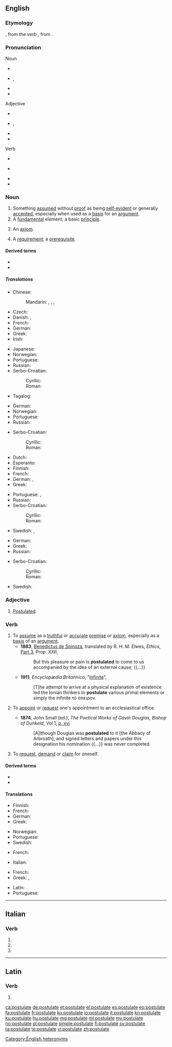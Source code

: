 ==English==
{{was wotd|2008|September|18}}
{{wikipedia}}

===Etymology===
{{etyl|ML.|en}} {{attention|la}} {{m|la|postulātus|postulāt-|asked}}, from the verb {{m|la|postulāre||to ask}}, from {{etyl|la|en}} {{m|la|postulō||request}}.

===Pronunciation===
; Noun
* {{a|UK}} {{enPR|pŏsʹtyo͝o-lət}} {{IPA|/ˈpɒstjʊlət/|lang=en}}
* {{a|US}} {{enPR|pŏsʹchə-lət|pŏsʹchə-lāt'}}, {{IPA|/ˈpɑstʃələt/|/ˈpɑstʃəˌleɪt/|lang=en}}
* {{audio|en-us-postulate-noun.ogg|Audio (US)|lang=en}}
* {{hyphenation|pos|tu|late|lang=en}}
; Adjective
* {{a|UK}} {{enPR|pŏsʹtyo͝o-lət}} {{IPA|/ˈpɒstjʊlət/|lang=en}}
* {{a|US}} {{enPR|pŏsʹchə-lət}}, {{IPA|/ˈpɑstʃələt/|lang=en}}
* {{audio|en-us-postulate-noun.ogg|Audio (US)|lang=en}}
* {{hyphenation|pos|tu|late|lang=en}}
; Verb
* {{a|UK}} {{enPR|pŏsʹtyo͝o-lāt}} {{IPA|/ˈpɒstjʊleɪt/|lang=en}}
* {{a|US}} {{enPR|pŏsʹchə-lāt'}} {{IPA|/ˈpɑstʃəˌleɪt/|lang=en}}
* {{audio|en-us-postulate-verb.ogg|Audio (US)|lang=en}}
* {{hyphenation|pos|tu|late|lang=en}}

===Noun===
{{en-noun}}

# Something [[assume]]d without [[proof]] as being [[self-evident]] or generally [[accept]]ed, especially when used as a [[basis]] for an [[argument]].
# A [[fundamental]] element; a basic [[principle]].
# {{label|en|logic}} An [[axiom]].
# A [[requirement]]; a [[prerequisite]].

====Derived terms====
* {{l|en|parallel postulate}}
* {{l|en|universal postulate}}

=====Translations=====
{{trans-top|something assumed without proof as being self-evident or generally accepted}}
* Chinese:
*: Mandarin: {{t+|cmn|公設|sc=Hani}}, {{t+|cmn|公设|tr=gōngshè|sc=Hani}}, {{t+|cmn|公準|sc=Hani}}, {{t+|cmn|公准|tr=gōngzhǔn|sc=Hani}}
* Czech: {{t|cs|postulát|m}}
* Danish: {{t|da|postulat}}, {{t|da|påstand}}
* French: {{t+|fr|postulat|m}}
* German: {{t+|de|Postulat|n}}
* Greek: {{t+|el|αξίωμα|n}}
* Irish: {{t|ga|foshuíomh|m}}
{{trans-mid}}
* Japanese: {{t|ja|公準|tr=こうじゅん, kōjun|sc=Jpan}}
* Norwegian: {{t|no|postulat|n}}
* Portuguese: {{t+|pt|postulado|m}}
* Russian: {{t+|ru|постула́т|m}}
* Serbo-Croatian:
*: Cyrillic: {{t|sh|постулат|m|sc=Cyrl}}
*: Roman: {{t+|sh|postulat|m}}
* Tagalog: {{t|tl|batayang palagay}}
{{trans-bottom}}

{{trans-top|fundamental element; basic principle}}
* German: {{t+|de|Postulat|n}}
* Norwegian: {{t|no|postulat|n}}
* Portuguese: {{t+|pt|postulado|m}}
* Russian: {{t+|ru|постула́т|m}}
{{trans-mid}}
* Serbo-Croatian:
*: Cyrillic: {{t|sh|постулат|m|sc=Cyrl}}
*: Roman: {{t+|sh|postulat|m}}
{{trans-bottom}}

{{trans-top|logic: an axiom}}
* Dutch: {{t+|nl|postulaat}}
* Esperanto: {{t|eo|postulato}}
* Finnish: {{t+|fi|oletus}}
* French: {{t+|fr|postulat|m}}
* German: {{t+|de|Postulat|n}}, {{t+|de|Axiom|n}}
* Greek: {{t+|el|αξίωμα|n}}
{{trans-mid}}
* Portuguese: {{t+|pt|postulado|m}}, {{t+|pt|axioma|m}}
* Russian: {{t+|ru|постула́т|m}}
* Serbo-Croatian:
*: Cyrillic: {{t|sh|постулат|m|sc=Cyrl}}
*: Roman: {{t+|sh|postulat|m}}
* Swedish: {{t+|sv|postulat}}, {{t+|sv|axiom}}
{{trans-bottom}}

{{trans-top|requirement, prerequisite}}
* German: {{t+|de|Voraussetzung|f}}
* Greek: {{t+|el|προϋπόθεση|f}}
* Russian: {{t+|ru|постула́т|m}}
{{trans-mid}}
* Serbo-Croatian:
*: Cyrillic: {{t|sh|постулат|m|sc=Cyrl}}
*: Roman: {{t+|sh|postulat|m}}
* Swedish: {{t+|sv|förutsättning|c}}
{{trans-bottom}}

===Adjective===
{{en-adj|-}}

# [[postulated|Postulated]].
#: {{rfquotek|Hudibras}}

===Verb===
{{en-verb|postulat}}

# To [[assume]] as a [[truthful]] or [[accurate]] [[premise]] or [[axiom]], especially as a [[basis]] of an [[argument]].
#* '''1883''', [[w:Benedictus de Spinoza|Benedictus de Spinoza]], translated by R. H. M. Elwes, ''Ethics'', [[s:Ethics_(Spinoza)/Part_3|Part 3]], Prop. XXII,
#*: But this pleasure or pain is '''postulated''' to come to us accompanied by the idea of an external cause; {{...}}
#* '''1911''', ''Encyclopædia Britannica'', "[[s:1911_Encyclopædia_Britannica/Infinite|Infinite]]",
#*: [T]he attempt to arrive at a physical explanation of existence led the Ionian thinkers to '''postulate''' various primal elements or simply the infinite τὸ ἀπειρον.
# {{label|en|ambitransitive|Christianity|historical}} To [[appoint]] or [[request]] one's appointment to an ecclesiastical office.
#* '''1874''', John Small (ed.), ''The Poetical Works of Gavin Douglas, Bishop of Dunkeld'', Vol 1, [http://books.google.ca/books?id=y-Q0AAAAMAAJ&pg=PR18-IA16&dq=postulated p. xvi]
#*: [A]lthough Douglas was '''postulated''' to it [the Abbacy of Arbroath], and signed letters and papers under this designation his nomination {{...}} was never completed.
# {{label|en|ambitransitive|obsolete}} To [[request]], [[demand]] or [[claim]] for oneself.

====Derived terms====
* {{l|en|postulation}}
* {{l|en|postulational}}

====Translations====
{{trans-top|To assume as a premise}}
* Finnish: {{t|fi|postuloida}}
* French: {{t+|fr|postuler}}
* German: {{t+|de|postulieren}}
* Greek: {{t+|el|αποφαίνομαι}}
{{trans-mid}}
* Norwegian: {{t+|no|postulere}}
* Portuguese: {{t+|pt|postular}}
* Swedish: {{t+|sv|postulera}}
{{trans-bottom}}
{{trans-top|To appoint to an ecclesiastic position}}
* French: {{t+|fr|postuler}}
{{trans-mid}}
* Italian: {{t+|it|postulare}}
{{trans-bottom}}
{{trans-top|To demand or claim}}
* French: {{t+|fr|postuler}}
* Greek: {{t+|el|αξιώνω}}, {{t+|el|απαιτώ}}
{{trans-mid}}
* Latin: {{t|la|postulō}}
* Portuguese: {{t+|pt|postular}}
{{trans-bottom}}

[[Category:English heteronyms]]

----

==Italian==

===Verb===
{{head|it|verb form|cat2=past participle forms}}

# {{inflection of|postulare||2|p|pres|indc|lang=it}}
# {{inflection of|postulare||2|p|impr|lang=it}}
# {{feminine plural of|postulato|lang=it}}

----

==Latin==

===Verb===
{{la-verb-form|postulāte}}

# {{inflection of|postulō||1|p|pres|actv|impr|lang=la}}

[[ca:postulate]]
[[de:postulate]]
[[et:postulate]]
[[el:postulate]]
[[es:postulate]]
[[eo:postulate]]
[[fa:postulate]]
[[fr:postulate]]
[[ko:postulate]]
[[io:postulate]]
[[it:postulate]]
[[kn:postulate]]
[[ku:postulate]]
[[hu:postulate]]
[[mg:postulate]]
[[ml:postulate]]
[[my:postulate]]
[[no:postulate]]
[[pl:postulate]]
[[simple:postulate]]
[[fi:postulate]]
[[sv:postulate]]
[[ta:postulate]]
[[te:postulate]]
[[vi:postulate]]
[[zh:postulate]]
